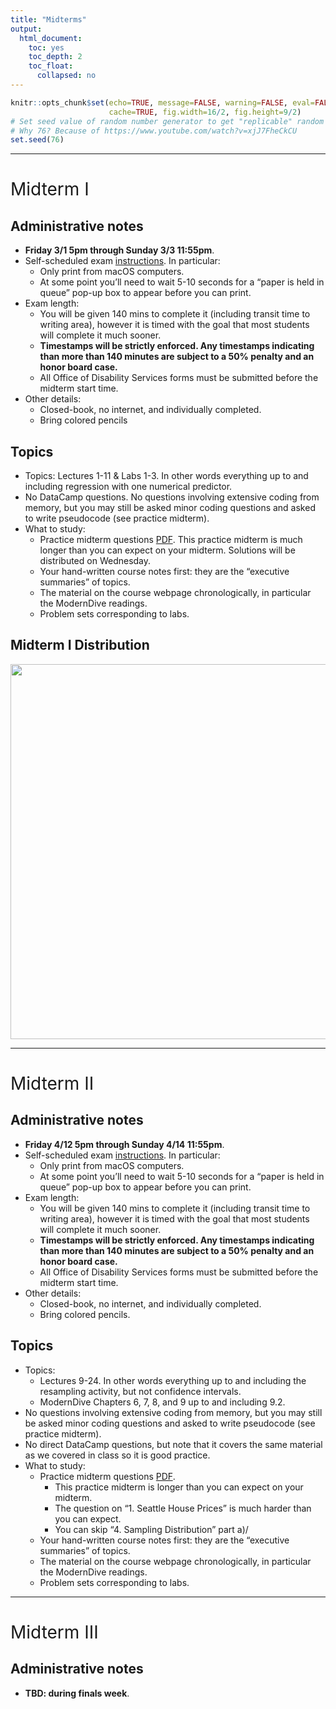 ```yaml
---
title: "Midterms"
output:
  html_document:
    toc: yes
    toc_depth: 2
    toc_float:
      collapsed: no
---
```


```r
knitr::opts_chunk$set(echo=TRUE, message=FALSE, warning=FALSE, eval=FALSE, 
                      cache=TRUE, fig.width=16/2, fig.height=9/2)
# Set seed value of random number generator to get "replicable" random numbers.
# Why 76? Because of https://www.youtube.com/watch?v=xjJ7FheCkCU
set.seed(76)
```

<style>
h1{font-weight: 400;}
</style>



***



# Midterm I {#midtermI}

## Administrative notes

* **Friday 3/1 5pm through Sunday 3/3 11:55pm**.
* Self-scheduled exam [instructions](http://www.science.smith.edu/self-scheduled-exam-printing/){target="_blank"}. In particular:
    + Only print from macOS computers.
    + At some point you'll need to wait 5-10 seconds for a "paper is held in queue" pop-up box to appear before you can print.
* Exam length:
    + You will be given 140 mins to complete it (including transit time to writing area), however it is timed with the goal that most students will complete it much sooner.
    + **Timestamps will be strictly enforced. Any timestamps indicating than more than 140 minutes are subject to a 50% penalty and an honor board case.**
    + All Office of Disability Services forms must be submitted before the midterm start time.
* Other details:
    + Closed-book, no internet, and individually completed.
    + Bring colored pencils


## Topics
    
* Topics: Lectures 1-11 & Labs 1-3. In other words everything up to and including regression with one numerical predictor. 
* No DataCamp questions. No questions involving extensive coding from memory, but you may still be asked minor coding questions and asked to write pseudocode (see practice midterm).
* What to study:
    + Practice midterm questions [PDF](static/exams/Midterm-I_practice.pdf){target="_blank"}. This practice midterm is much longer than you can expect on your midterm. Solutions will be distributed on Wednesday.
    + Your hand-written course notes first: they are the "executive summaries" of topics.
    + The material on the course webpage chronologically, in particular the ModernDive readings.
    + Problem sets corresponding to labs.


<!--

## Practice questions discussion {#midtermIdiscussion}

**Note about Question 4.b)** Both the following plots show the relationship between life expectancy and GDP per capita in 2007 in the `gapminder` data, but the right one has GDP per capita (USD) on the x-axis on a $\log10$-scale using `scale_x_log10()`. Thus:

* Left plot: the white grid lines on the x-axis denote **additive** differences of $+10000$ 
* Right plot: the white grid lines on the x-axis denote **multiplicative** differences of $\times 10$

```r
gapminder2007 <- gapminder %>% 
  filter(year == 2007)

# Simple plot -------------------------------------------------------------
base <- ggplot(gapminder2007, aes(x = gdpPercap, y = lifeExp, col = continent, size = pop)) + 
  geom_point() + 
  labs(
    y = "Life expectancy (years)", 
    color = "Continent", size = "Population"
  ) +
  theme(legend.position="none", panel.grid.minor = element_blank())
  
p1 <- base +
  labs(x = "GDP per capita", title = "Regular scale x-axis") +
  scale_x_continuous(labels = scales::dollar_format())
p2 <- base +
  labs(x = "GDP per capita (log10-scale)", title = "log10 scale x-axis") + 
  scale_x_log10(breaks = c(100, 1000, 10000, 100000), limits = c(NA, 10^5), labels = scales::dollar_format())
p1 + p2
```


**Note about Question 5.f)** Counterexample. Both these datasets have 11 values and the same quartiles as Nashville (32K, 60K, and 100K), but have different proportions greater than 80K:

```r
data_frame(
  data1 = c(16, 17, 32, 33, 54, 60, 61, 62, NA, NA, 100, 110, 115),
  data2 = c(16, 17, 32, 33, 54, 60, NA, NA, 98, 99, 100, 110, 115)
) %>% 
  t() %>% 
  kable()
```

| Dataset    |   |   |  |   |   |   |   |   |   |   |  |    |    |
|:-----|--:|--:|--:|--:|--:|--:|--:|--:|--:|--:|---:|---:|---:|
|Data 1 | 16| 17| **32** | 33| 54| **60**| 61| 62| | | **100**| 110| 115|
|Data 2 | 16| 17| **32** | 33| 54| **60**| | | 98| 99| **100**| 110| 115|
-->


## Midterm I Distribution

![](static/exams/midterm_I_distribution.png){ width=600px } 



***



# Midterm II {#midtermII}

## Administrative notes

* **Friday 4/12 5pm through Sunday 4/14 11:55pm**. 
* Self-scheduled exam [instructions](http://www.science.smith.edu/self-scheduled-exam-printing/){target="_blank"}. In particular:
    + Only print from macOS computers.
    + At some point you'll need to wait 5-10 seconds for a "paper is held in queue" pop-up box to appear before you can print.
* Exam length:
    + You will be given 140 mins to complete it (including transit time to writing area), however it is timed with the goal that most students will complete it much sooner.
    + **Timestamps will be strictly enforced. Any timestamps indicating than more than 140 minutes are subject to a 50% penalty and an honor board case.**
    + All Office of Disability Services forms must be submitted before the midterm start time.
* Other details:
    + Closed-book, no internet, and individually completed.
    + Bring colored pencils.

## Topics
    
* Topics:
    + Lectures 9-24. In other words everything up to and including the resampling activity, but not confidence intervals.
    + ModernDive Chapters 6, 7, 8, and 9 up to and including 9.2.
* No questions involving extensive coding from memory, but you may still be asked minor coding questions and asked to write pseudocode (see practice midterm).
* No direct DataCamp questions, but note that it covers the same material as we covered in class so it is good practice.
* What to study:
    + Practice midterm questions [PDF](static/exams/Midterm-II_practice.pdf){target="_blank"}.
        + This practice midterm is longer than you can expect on your midterm.
        + The question on "1. Seattle House Prices" is much harder than you can expect.
        + You can skip "4. Sampling Distribution" part a)/
    + Your hand-written course notes first: they are the "executive summaries" of topics.
    + The material on the course webpage chronologically, in particular the ModernDive readings.
    + Problem sets corresponding to labs.


<!--
Grace N. takes it Monday-Tuesday after.
-->

    
<!--

* Closed-book, no internet, and individually completed.

* You must take it no more than 120 minutes (including transit time) to complete it and submit it by 11:55pm on Sunday. Timestamps will be verified and any exam with timestamps indicating more than 120 minutes will be docked 50%.
* Please bring:
    + Colored pens
    + A calculator: TI-84 type calculators acceptable, mobile phone apps are not. 
* Extra help:
    + Jenny office hours. Book appointments [here](https://jennysmetzer.youcanbook.me/){target="_blank"}.
    + Albert extra office hours Friday 11/2 2:30-4pm in McConnell 215.
* Read cover page (slightly different from last time):

![](static/exams/midterm_II_cover_page.png){ width=600px }   


## Topics

* Topics:
    1. Lectures 1-18. Yes it is cummulative in that topics build on top of each other, but focus is on Lec 8-18 on Data Wrangling and Basic Regression with one explanatory variable (no Multiple Regression with more than one explanatory variable).
    1. The corresponding "chalk talk" notes and ModernDive readings in Chapter 1 through 6.
* Types of questions:
    + Before Wednesday, do the practice midterm questions [PDF](static/exams/Midterm-II_practice.pdf){target="_blank"}. I **do not** have a PDF of solutions, we'll cover these in class on Wednesday. Note this is a compilation of a few midterms, so its length is not reflective of what you can expect on the midterm. Do the following questions:
        1. Question 3 - Life Expectancy: All.
        1. Question 1 - Short Answer: Parts a) 1-4, b), d), e)
        1. Question 2 - Teaching Evaluations (optional). If you can do this multiple regression question, you'll be in good shape for understanding basic regression
    + Go over all problem sets and solutions.
    + Data Wrangling:
        1. Be able to understand data wrangling actual code, be able to write data wrangling pseudocode. 
        1. Jenny's [Data Wrangling Lab](index.html#lab1) on Thu 10/18 + Tue 10/23. Solutions now posted.
    + Data Modeling: Go over [Modeling with Data in the Tidyverse](https://www.datacamp.com/teach/repositories/1575/branches/master){target="_blank"} Chapters 1 and 2.


## Midterm II Distribution

![](static/exams/midterm_II_distribution.png){ width=600px } 
-->



***



# Midterm III {#midtermIII}

## Administrative notes

* **TBD: during finals week**. 

<!--
* Self-scheduled exam [instructions](https://drive.google.com/file/d/1MXlZEf9UrQfFjUX6d9iglwDCZbn02cbj/view){target="_blank"}. In particular:
    + Only print from macOS computers.
    + At some point you'll need to wait 5-10 seconds for a "paper is held in queue" pop-up box to appear before you can print.
* Closed-book, no internet, and individually completed.

* You must take it no more than 120 minutes (including transit time) to complete it and submit it by 11:55pm on Sunday. Timestamps will be verified and any exam with timestamps indicating more than 120 minutes will be docked 50%.
* Please bring:
    + Colored pens
    + A calculator: TI-84 type calculators acceptable, mobile phone apps are not. 
* Extra help:
    + Jenny office hours. Book appointments [here](https://jennysmetzer.youcanbook.me/){target="_blank"}.
    + Albert extra office hours TBD.
* Read cover page (slightly different from last time):


## Topics

* Topics:
    1. Lectures 1-28 but not the "tacticle resampling simulation". Yes it is cummulative in that topics build on top of each other, but focus is on Lec 19-28 on multiple regression and sampling.
    1. The corresponding "chalk talk" notes and ModernDive readings in Chapter 1 through 8.
* Types of questions:
    + Before Wednesday, do the practice midterm questions [PDF](static/exams/Midterm-III_practice.pdf){target="_blank"}. I **do not** have a PDF of solutions, we'll cover these in class on Wednesday. Note this is a compilation of a few midterms, so its length is not reflective of what you can expect on the midterm. Do the following questions:
        1. Question 1 - Obama polling: Parts a), b), c), d), e), 
        1. Question 2 - Teaching evaluations: All parts. Note this question was also included in practice midterm II.
        1. Question 2 - Sampling: Parts a), b), c), d), e), f), g), h)
        1. Question 4 - Pennies: Parts a), c), e), f).
    + Data Modeling: Go over [Modeling with Data in the Tidyverse](https://www.datacamp.com/teach/repositories/1575/branches/master){target="_blank"} Chapters 3 and 4.
    + Go over all problem sets and solutions. Note PS10 solutions will be posted right after lecture on Wed 11/28.
    

## Midterm III Distribution

![](static/exams/midterm_III_distribution.png){ width=600px } 

Note about Question 3.b) from the Wikipedia page for the [Kinsey Reports](https://en.wikipedia.org/wiki/Kinsey_Reports){target="_blank"}:

In 1948, the same year as the original publication, a committee of the American Statistical Association, including notable statisticians such as John Tukey, condemned the sampling procedure. Tukey was perhaps the most vocal critic, saying, 

> "A random selection of three people would have been better than a group of 300 chosen by Mr. Kinsey."

Psychologist Abraham Maslow asserted that Kinsey did not consider "volunteer bias".
-->




